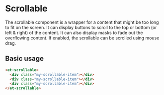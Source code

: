 # Scrollable

The scrollable component is a wrapper for a content that might be too long to fit on the screen.
It can display buttons to scroll to the top or bottom (or left & right) of the content. It can also display masks to fade out the overflowing content.
If enabled, the scrollable can be scrolled using mouse drag.

## Basic usage

```html
<et-scrollable>
  <div class="my-scrollable-item"></div>
  <div class="my-scrollable-item"></div>
  <div class="my-scrollable-item"></div>
</et-scrollable>
```


<ArgsTable story={PRIMARY_STORY} />
